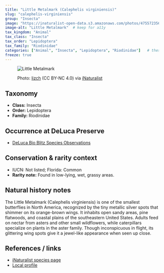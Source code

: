 ```yaml
---
title: "Little Metalmark (Calephelis virginiensis)"
slug: "calephelis-virginiensis"
group: "Insecta"
image: "https://inaturalist-open-data.s3.amazonaws.com/photos/475572356/medium.jpeg"        # keep for thumbnails
image-alt: "Little Metalmark"  # keep for a11y
tax_kingdom: "Animal"
tax_class: "Insecta"
tax_order: "Lepidoptera"
tax_family: "Riodinidae"
categories: ["Animal", "Insecta", "Lepidoptera", "Riodinidae"]   # these drive the chips + filtering
freeze: true
---
```


<figure class="species-figure">

<img src="https://inaturalist-open-data.s3.amazonaws.com/photos/475572356/medium.jpeg" alt="Little Metalmark" class="species-photo"/>

<figcaption class="photo-credit">

Photo: <a href="https://www.inaturalist.org/people/lizch">lizch</a> (CC BY-NC 4.0) via <a href="http://inaturalist.org/observations/264822077">iNaturalist</a>

</figcaption>

</figure>

## Taxonomy

-   **Class:** Insecta
-   **Order:** Lepidoptera
-   **Family:** Riodinidae

## Occurrence at DeLuca Preserve

-   [DeLuca Bio Blitz Species Observations](https://www.inaturalist.org/observations?project_id=191727&subview=table&taxon_id=215703)

## Conservation & rarity context

-   IUCN: Not listed; Florida: Common
-   **Rarity note:** Found in low-lying, wet, grassy areas.

## Natural history notes

The Little Metalmark (Calephelis virginiensis) is one of the smallest butterflies in North America, recognized by the tiny metallic silver spots that shimmer on its orange-brown wings. It inhabits open sandy areas, pine flatwoods, and coastal plains of the southeastern United States. Adults feed on nectar from asters and other small wildflowers, while caterpillars specialize on plants in the aster family. Though inconspicuous in flight, its glittering wing spots give it a jewel-like appearance when seen up close.

## References / links

-   [iNaturalist species page](https://www.inaturalist.org/taxa/215703-Calephelis-virginiensis)
-   [Local profile](https://www.butterfliesandmoths.org/species/Neonympha-areolatus)
